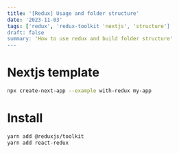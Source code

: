 ```yaml
---
title: '[Redux] Usage and folder structure'
date: '2023-11-03'
tags: ['redux', 'redux-toolkit 'nextjs', 'structure']
draft: false
summary: 'How to use redux and build folder structure'
---
```


# Nextjs template
```sh
npx create-next-app --example with-redux my-app
```

# Install
```sh
yarn add @reduxjs/toolkit
yarn add react-redux
```


